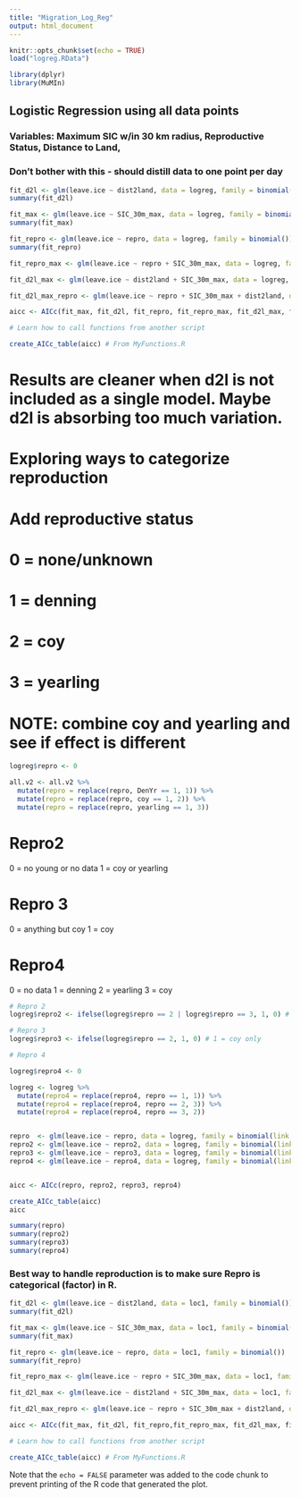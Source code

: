 ```yaml
---
title: "Migration_Log_Reg"
output: html_document
---
```


```r
knitr::opts_chunk$set(echo = TRUE)
load("logreg.RData")

library(dplyr)
library(MuMIn)
```

## Logistic Regression using all data points
### Variables: Maximum SIC w/in 30 km radius, Reproductive Status, Distance to Land, 
### Don't bother with this - should distill data to one point per day

```r
fit_d2l <- glm(leave.ice ~ dist2land, data = logreg, family = binomial())
summary(fit_d2l)

fit_max <- glm(leave.ice ~ SIC_30m_max, data = logreg, family = binomial())
summary(fit_max)

fit_repro <- glm(leave.ice ~ repro, data = logreg, family = binomial())
summary(fit_repro)

fit_repro_max <- glm(leave.ice ~ repro + SIC_30m_max, data = logreg, family = binomial())

fit_d2l_max <- glm(leave.ice ~ dist2land + SIC_30m_max, data = logreg, family = binomial())

fit_d2l_max_repro <- glm(leave.ice ~ repro + SIC_30m_max + dist2land, data = logreg, family = binomial())

aicc <- AICc(fit_max, fit_d2l, fit_repro, fit_repro_max, fit_d2l_max, fit_d2l_max_repro)

# Learn how to call functions from another script

create_AICc_table(aicc) # From MyFunctions.R
```

# Results are cleaner when d2l is not included as a single model. Maybe d2l is absorbing too much variation. 

# Exploring ways to categorize reproduction

# Add reproductive status 
# 0 = none/unknown
# 1 = denning
# 2 = coy
# 3 = yearling 
# NOTE: combine coy and yearling and see if effect is different

```r
logreg$repro <- 0

all.v2 <- all.v2 %>%
  mutate(repro = replace(repro, DenYr == 1, 1)) %>%
  mutate(repro = replace(repro, coy == 1, 2)) %>%
  mutate(repro = replace(repro, yearling == 1, 3))
```

# Repro2
0 = no young or no data
1 = coy or yearling

# Repro 3
0 = anything but coy
1 = coy

# Repro4
0 = no data
1 = denning
2 = yearling
3 = coy


```r
# Repro 2
logreg$repro2 <- ifelse(logreg$repro == 2 | logreg$repro == 3, 1, 0) # 1 = coy OR yearling

# Repro 3
logreg$repro3 <- ifelse(logreg$repro == 2, 1, 0) # 1 = coy only

# Repro 4

logreg$repro4 <- 0

logreg <- logreg %>%
  mutate(repro4 = replace(repro4, repro == 1, 1)) %>%
  mutate(repro4 = replace(repro4, repro == 2, 3)) %>%
  mutate(repro4 = replace(repro4, repro == 3, 2))


repro  <- glm(leave.ice ~ repro, data = logreg, family = binomial(link = 'logit'))
repro2 <- glm(leave.ice ~ repro2, data = logreg, family = binomial(link = 'logit'))
repro3 <- glm(leave.ice ~ repro3, data = logreg, family = binomial(link = 'logit'))
repro4 <- glm(leave.ice ~ repro4, data = logreg, family = binomial(link = 'logit'))


aicc <- AICc(repro, repro2, repro3, repro4)

create_AICc_table(aicc)
aicc

summary(repro)
summary(repro2)
summary(repro3)
summary(repro4)

```
### Best way to handle reproduction is to make sure Repro is categorical (factor) in R. 

```r
fit_d2l <- glm(leave.ice ~ dist2land, data = loc1, family = binomial())
summary(fit_d2l)

fit_max <- glm(leave.ice ~ SIC_30m_max, data = loc1, family = binomial())
summary(fit_max)

fit_repro <- glm(leave.ice ~ repro, data = loc1, family = binomial())
summary(fit_repro)

fit_repro_max <- glm(leave.ice ~ repro + SIC_30m_max, data = loc1, family = binomial())

fit_d2l_max <- glm(leave.ice ~ dist2land + SIC_30m_max, data = loc1, family = binomial())

fit_d2l_max_repro <- glm(leave.ice ~ repro + SIC_30m_max + dist2land, data = loc1, family = binomial())

aicc <- AICc(fit_max, fit_d2l, fit_repro,fit_repro_max, fit_d2l_max, fit_d2l_max_repro)

# Learn how to call functions from another script

create_AICc_table(aicc) # From MyFunctions.R
```

Note that the `echo = FALSE` parameter was added to the code chunk to prevent printing of the R code that generated the plot.
